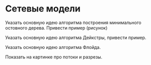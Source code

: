 # Сетевые модели

Указать основную идею алгоритма построения минимального остовного дерева. Привести пример (рисунок)

Указать основную идею алгоритма Дейкстры, привести пример.

Указать основную идею алгоритма Флойда.

Показать на картинке про потоки и разрезы.
